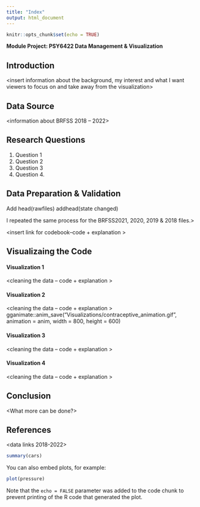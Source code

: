 ---
title: "Index"
output: html_document
---

```{r setup, include=FALSE}
knitr::opts_chunk$set(echo = TRUE)
```

**Module Project: PSY6422 Data Management & Visualization** 

## Introduction
<insert information about the background, my interest and what I want viewers to focus on and take away from the visualization> 

## Data Source 
<information about BRFSS 2018 – 2022> 

## Research Questions
1. Question 1
2. Question 2
3. Question 3
4. Question 4.

## Data Preparation & Validation 
Add head(rawfiles)
addhead(state changed)

I repeated the same process for the BRFSS2021, 2020, 2019 & 2018 files.>

<insert link for codebook–code + explanation > 

## Visualizaing the Code

#### Visualization 1
<insert explanation of question and background>
<cleaning the data – code + explanation >
<visualization>
<insert explanation of visualization> 

#### Visualization 2
<insert explanation of question and background>
<cleaning the data – code + explanation >
<visualization>
<insert explanation of visualization> 
gganimate::anim_save("Visualizations/contraceptive_animation.gif", animation = anim, width = 800, height = 600)

#### Visualization 3
<insert explanation of question and background>
<cleaning the data – code + explanation >
<visualization>
<insert explanation of visualization> 


#### Visualization 4
<insert explanation of question and background>
<cleaning the data – code + explanation >
<visualization>
<insert explanation of visualization> 

## Conclusion 
<Summary of what the project aimed to do>
<conclusions found with the analysed data>
<future considerations for project with the present data>
<What more can be done?>
<what I learnt>

## References
<data links 2018-2022>
```{r cars}
summary(cars)
```



You can also embed plots, for example:

```{r pressure, echo=FALSE}
plot(pressure)
```

Note that the `echo = FALSE` parameter was added to the code chunk to prevent printing of the R code that generated the plot.
